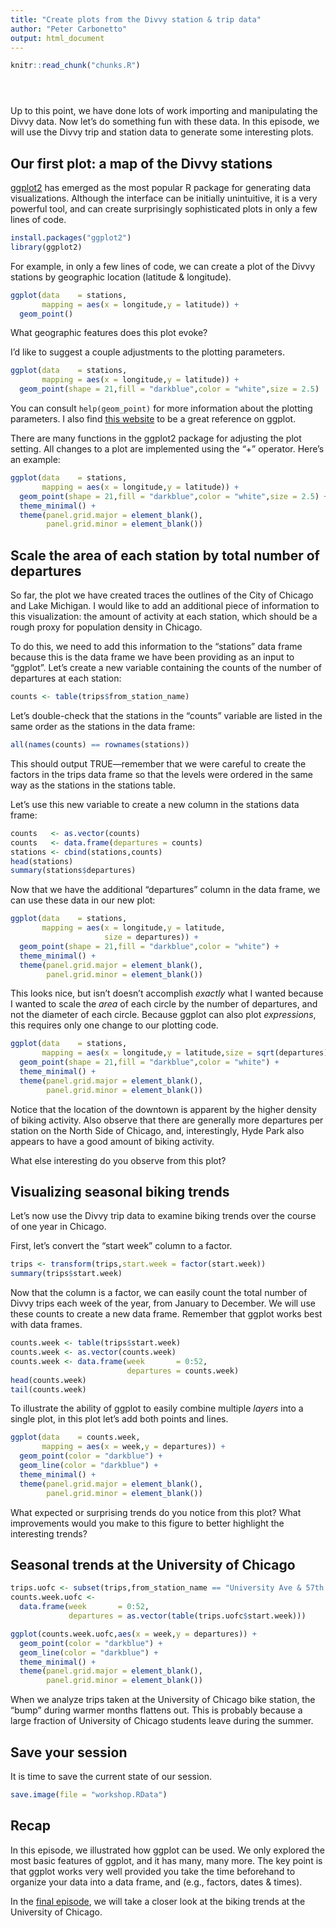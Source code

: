 ```yaml
---
title: "Create plots from the Divvy station & trip data"
author: "Peter Carbonetto"
output: html_document
---
```


<!-- Define defaults shared by all workflowr files. -->
```r
knitr::read_chunk("chunks.R")
```

<!-- Update knitr chunk options -->
```r
```

<!-- Insert the date the file was last updated -->
```r
```

<!-- Insert the code version (Git commit SHA1) if Git repository
 exists and R package git2r is installed -->
```r
```

Up to this point, we have done lots of work importing and manipulating
the Divvy data. Now let's do something fun with these data. In this
episode, we will use the Divvy trip and station data to generate some
interesting plots.

## Our first plot: a map of the Divvy stations

[ggplot2](http://ggplot2.tidyverse.org) has emerged as the most
popular R package for generating data visualizations. Although the
interface can be initially unintuitive, it is a very powerful tool,
and can create surprisingly sophisticated plots in only a few lines of
code.

```r
install.packages("ggplot2")
library(ggplot2)
```

For example, in only a few lines of code, we can create a plot of the
Divvy stations by geographic location (latitude & longitude).

```r
ggplot(data    = stations,
       mapping = aes(x = longitude,y = latitude)) +
  geom_point()
```

What geographic features does this plot evoke?

I'd like to suggest a couple adjustments to the plotting parameters. 

```r
ggplot(data    = stations,
       mapping = aes(x = longitude,y = latitude)) +
  geom_point(shape = 21,fill = "darkblue",color = "white",size = 2.5)
```

You can consult `help(geom_point)` for more information about the
plotting parameters. I also find
[this website](http://ggplot2.tidyverse.org) to be a great reference
on ggplot.

There are many functions in the ggplot2 package for adjusting the plot
setting. All changes to a plot are implemented using the "+" operator.
Here's an example:

```r
ggplot(data    = stations,
       mapping = aes(x = longitude,y = latitude)) +
  geom_point(shape = 21,fill = "darkblue",color = "white",size = 2.5) +
  theme_minimal() +
  theme(panel.grid.major = element_blank(),
        panel.grid.minor = element_blank())
```

## Scale the area of each station by total number of departures

So far, the plot we have created traces the outlines of the City of
Chicago and Lake Michigan. I would like to add an additional piece of
information to this visualization: the amount of activity at each
station, which should be a rough proxy for population density in
Chicago.

To do this, we need to add this information to the "stations" data
frame because this is the data frame we have been providing as an
input to "ggplot". Let's create a new variable containing the counts of
the number of departures at each station:

```r
counts <- table(trips$from_station_name)
```

Let's double-check that the stations in the "counts" variable are
listed in the same order as the stations in the data frame:

```r
all(names(counts) == rownames(stations))
```

This should output TRUE---remember that we were careful to create the
factors in the trips data frame so that the levels were ordered in the
same way as the stations in the stations table. 

Let's use this new variable to create a new column in the stations
data frame:

```r
counts   <- as.vector(counts)
counts   <- data.frame(departures = counts)
stations <- cbind(stations,counts)
head(stations)
summary(stations$departures)
```

Now that we have the additional "departures" column in the data frame,
we can use these data in our new plot:

```r
ggplot(data    = stations,
       mapping = aes(x = longitude,y = latitude,
                     size = departures)) +
  geom_point(shape = 21,fill = "darkblue",color = "white") +
  theme_minimal() +
  theme(panel.grid.major = element_blank(),
        panel.grid.minor = element_blank())
```

This looks nice, but isn't doesn't accomplish *exactly* what I wanted
because I wanted to scale the *area* of each circle by the number of
departures, and not the diameter of each circle. Because ggplot can
also plot *expressions*, this requires only one change to our plotting
code.

```r
ggplot(data    = stations,
       mapping = aes(x = longitude,y = latitude,size = sqrt(departures))) +
  geom_point(shape = 21,fill = "darkblue",color = "white") +
  theme_minimal() +
  theme(panel.grid.major = element_blank(),
        panel.grid.minor = element_blank())
```

Notice that the location of the downtown is apparent by the higher
density of biking activity. Also observe that there are generally more
departures per station on the North Side of Chicago, and,
interestingly, Hyde Park also appears to have a good amount of biking
activity.

What else interesting do you observe from this plot?

## Visualizing seasonal biking trends

Let's now use the Divvy trip data to examine biking trends over the
course of one year in Chicago. 

First, let's convert the "start week" column to a factor.

```r
trips <- transform(trips,start.week = factor(start.week))
summary(trips$start.week)
```

Now that the column is a factor, we can easily count the total number
of Divvy trips each week of the year, from January to December. We
will use these counts to create a new data frame. Remember that
ggplot works best with data frames.

```r
counts.week <- table(trips$start.week)
counts.week <- as.vector(counts.week)
counts.week <- data.frame(week       = 0:52,
                          departures = counts.week)
head(counts.week)
tail(counts.week)
```

To illustrate the ability of ggplot to easily combine multiple
*layers* into a single plot, in this plot let's add both points and
lines.

```r
ggplot(data    = counts.week,
       mapping = aes(x = week,y = departures)) +
  geom_point(color = "darkblue") +
  geom_line(color = "darkblue") +
  theme_minimal() +
  theme(panel.grid.major = element_blank(),
        panel.grid.minor = element_blank())
```

What expected or surprising trends do you notice from this plot? What
improvements would you make to this figure to better highlight the
interesting trends?

## Seasonal trends at the University of Chicago

```r
trips.uofc <- subset(trips,from_station_name == "University Ave & 57th St")
counts.week.uofc <-
  data.frame(week       = 0:52,
             departures = as.vector(table(trips.uofc$start.week)))
```

```r
ggplot(counts.week.uofc,aes(x = week,y = departures)) +
  geom_point(color = "darkblue") +
  geom_line(color = "darkblue") +
  theme_minimal() +
  theme(panel.grid.major = element_blank(),
        panel.grid.minor = element_blank())
```

When we analyze trips taken at the University of Chicago bike station,
the "bump" during warmer months flattens out. This is probably because
a large fraction of University of Chicago students leave during the
summer.

## Save your session

It is time to save the current state of our session.

```r
save.image(file = "workshop.RData")
```

## Recap

In this episode, we illustrated how ggplot can be used. We only
explored the most basic features of ggplot, and it has many, many
more. The key point is that ggplot works very well provided you take
the time beforehand to organize your data into a data frame, and
(e.g., factors, dates & times).

In the [final episode](uofc.html), we will take a closer look at the
biking trends at the University of Chicago.
